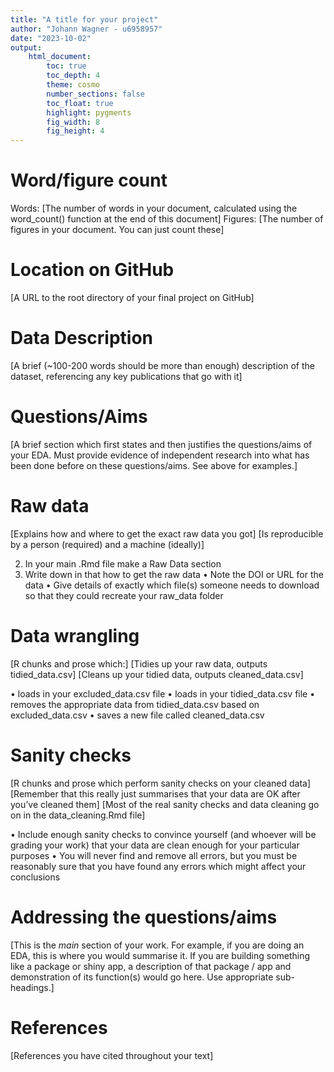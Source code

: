 ```yaml
---
title: "A title for your project"
author: "Johann Wagner - u6958957"
date: "2023-10-02"
output:  
    html_document:
        toc: true
        toc_depth: 4
        theme: cosmo
        number_sections: false
        toc_float: true
        highlight: pygments
        fig_width: 8
        fig_height: 4
---
```


# Word/figure count

Words: [The number of words in your document, calculated using the word_count() function at the end of this document]
Figures: [The number of figures in your document. You can just count these]

# Location on GitHub

[A URL to the root directory of your final project on GitHub]

# Data Description

[A brief (~100-200 words should be more than enough) description of the dataset, referencing any key publications that go with it]

# Questions/Aims

[A brief section which first states and then justifies the questions/aims of your EDA. Must provide evidence of independent research into what has been done before on these questions/aims. See above for examples.]

# Raw data

[Explains how and where to get the exact raw data you got]
[Is reproducible by a person (required) and a machine (ideally)]

2. In your main .Rmd file make a Raw Data section
3. Write down in that how to get the raw data
• Note the DOI or URL for the data
• Give details of exactly which file(s) someone needs to download so that they could recreate
your raw_data folder

# Data wrangling

[R chunks and prose which:]
[Tidies up your raw data, outputs tidied_data.csv]
[Cleans up your tidied data, outputs cleaned_data.csv]

• loads in your excluded_data.csv file
• loads in your tidied_data.csv file
• removes the appropriate data from tidied_data.csv based on excluded_data.csv
• saves a new file called cleaned_data.csv

# Sanity checks

[R chunks and prose which perform sanity checks on your cleaned data]
[Remember that this really just summarises that your data are OK after you've cleaned them]
[Most of the real sanity checks and data cleaning go on in the data_cleaning.Rmd file]

• Include enough sanity checks to convince yourself (and whoever will be grading your work) that your data are clean
enough for your particular purposes
• You will never find and remove all errors, but you must be reasonably sure that you have found any errors which might
affect your conclusions

# Addressing the questions/aims

[This is the *main* section of your work. For example, if you are doing an EDA, this is where you would summarise it. If you are building something like a package or shiny app, a description of that package / app and demonstration of its function(s) would go here. Use appropriate sub-headings.]

# References

[References you have cited throughout your text]